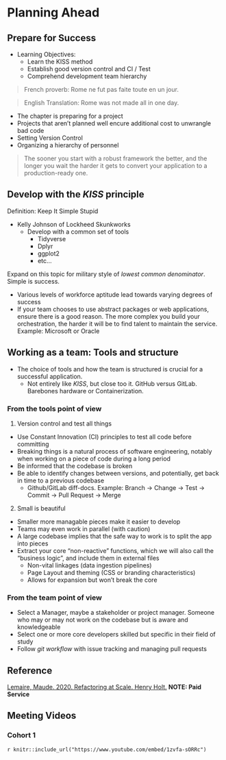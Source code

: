 # Planning Ahead
## Prepare for Success
 - Learning Objectives:
   - Learn the KISS method
   - Establish good version control and CI / Test
   - Comprehend development team hierarchy

>French proverb: Rome ne fut pas faite toute en un jour.

>English Translation: Rome was not made all in one day.

 - The chapter is preparing for a project
 - Projects that aren't planned well encure additional cost to unwrangle bad code
 - Setting Version Control
 - Organizing a hierarchy of personnel
 
> The sooner you start with a robust framework the better, and the longer you wait the harder it gets to convert your application to a production-ready one.

## Develop with the *KISS* principle
Definition: Keep It Simple Stupid

- Kelly Johnson of Lockheed Skunkworks
  - Develop with a common set of tools
    - Tidyverse
    - Dplyr
    - ggplot2
    - etc...
  
Expand on this topic for military style of *lowest common denominator*. Simple is success.

- Various levels of workforce aptitude lead towards varying degrees of success
- If your team chooses to use abstract packages or web applications, ensure there is a good reason. The more complex you build your orchestration, the harder it will be to find talent to maintain the service. Example: Microsoft or Oracle

## Working as a team: Tools and structure
- The choice of tools and how the team is structured is crucial for a successful application.
  - Not entirely like *KISS*, but close too it. GitHub versus GitLab. Barebones hardware or Containerization.
 
### From the tools point of view
1. Version control and test all things
 - Use Constant Innovation (CI) principles to test all code before committing
 - Breaking things is a natural process of software engineering, notably when working on a piece of code during a long period
 - Be informed that the codebase is broken
 - Be able to identify changes between versions, and potentially, get back in time to a previous codebase
   - Github/GitLab diff-docs. Example: Branch -> Change -> Test -> Commit -> Pull Request -> Merge
2. Small is beautiful
 - Smaller more managable pieces make it easier to develop
 - Teams may even work in parallel (with caution)
 - A large codebase implies that the safe way to work is to split the app into pieces
 - Extract your core “non-reactive” functions, which we will also call the “business logic”, and include them in external files
   - Non-vital linkages (data ingestion pipelines)
   - Page Layout and theming (CSS or branding characteristics)
   - Allows for expansion but won't break the core

### From the team point of view
 - Select a Manager, maybe a stakeholder or project manager. Someone who may or may not work on the codebase but is aware and knowledgeable
 - Select one or more core developers skilled but specific in their field of study
 - Follow *git workflow* with issue tracking and managing pull requests
 
## Reference
 [Lemaire, Maude. 2020. Refactoring at Scale. Henry Holt.](https://www.oreilly.com/library/view/refactoring-at-scale/9781492075523/) **NOTE: Paid Service**


## Meeting Videos

### Cohort 1

`r knitr::include_url("https://www.youtube.com/embed/1zvfa-sORRc")`
